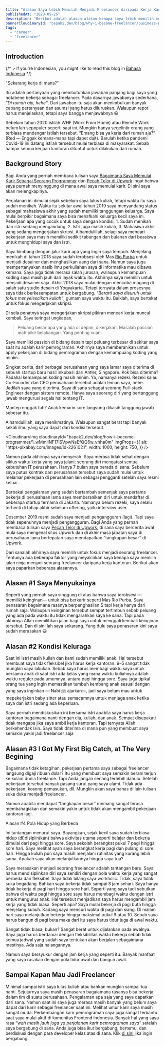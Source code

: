 ```yaml
---
title: "Alasan Saya Lebih Memilih Menjadi Freelancer daripada Kerja Kantoran"
publishedAt: "2020-09-26"
description: "Berikut adalah alasan-alasan kenapa saya lebih memilih menjadi pekerja serabutan (freelancer) daripada kerja kantoran"
bannerCloudinaryId: "bapak2.dev/blog/why-i-become-freelancer/business-man-ga172abfa3_1280_lscdfo"
tags:
  - "career"
  - "freelancer"
---
```


## Introduction

{/* > If you're Indonesian, you might like to read this blog in [Bahasa Indonesia](/blog/id-2022-retrospective) */}

<callout-base class="aside">"Sekarang kerja di mana?"</callout-base>

Itu adalah pertanyaan yang membutuhkan jawaban panjang bagi saya yang notabene bekerja sebagai freelancer. Pada dasarnya jawabanya sederhana, _“Di rumah aja, hehe”_. Dari jawaban itu saja akan menimbulkan banyak cabang pertanyaan dan asumsi yang harus diluruskan. Walaupun repot harus menjelaskan, tetapi saya bangga menjawabnya 😃

Sebelum tahun 2020 istilah WHF (Work From Home) atau Remote Work belum lah sepopuler seperti saat ini. Mungkin hanya segelintir orang yang terbiasa mendengar istilah tersebut. “Emang bisa ya kerja dari rumah aja?” (Red — Enggak kemana-mana tapi dapet duit). Barulah ketika pandemi Covid-19 ini datang istilah tersebut mulai terbiasa di masyarakat. Sebab hampir semua kerjaan kantoran dituntut untuk dilakukan dari rumah.

## Background Story

Bagi Anda yang pernah membaca tulisan saya [Bagaimana Saya Memulai Karir Sebagai Seorang Programmer](https://hanihusam.com/blog/how-i-become-a-programmer) dan [Pecah Telor di Upwork](https://hanihusam.com/blog/my-first-1k-upwork) ingat bahwa saya pernah menyinggung di mana awal saya memulai karir. Di sini saya akan melengkapinya.

Perjalanan ini dimulai sejak sebelum saya lulus kuliah, tetapi waktu itu saya sudah menikah. Waktu itu sekitar awal tahun 2019 saya menyandang status sebagai mahasiswa akhir yang sudah memiliki tanggungan keluarga. Saya mulai berpikir bagaimana saya bisa menafkahi keluarga kecil saya ini. Pekerjaan apa yang cocok untuk saya dengan kondisi; 1. Sudah menikah dan istri sedang mengandung, 2. Istri juga masih kuliah, 3. Mahasiwa akhir yang sedang mengerjakan skripsi. Alhamdulillah, selagi saya mencari pekerjaan saya masih memiliki sedikit tabungan dan bulanan dari beasiswa untuk menghidupi saya dan istri.

Saya bimbang dengan jalur karir apa yang ingin saya tempuh. Menjelang menikah di tahun 2018 saya sudah terobsesi oleh Mas [Rio Purba](https://www.instagram.com/riopurbaid/) untuk menjadi desainer dan menghasilkan uang dari sana. Namun saya juga mempertanyakan nasib ilmu perkuliahan saya di Informatika mau dibawa kemana. Saya juga tidak merasa salah jurusan, walaupun kemampuan koding saya masih jauh dari layak waktu itu. Akhirnya saya memilih untuk menjadi desainer saja. Akhir 2018 saya mulai dengan mencoba magang di salah satu studio desain di Yogyakarta. Tetapi ternyata dalam prosesnya saya tidak berkesempatan untuk bergabung. _“Berarti saya disuruh untuk fokus menyelesaikan kuliah”_, gumam saya waktu itu. Baiklah, saya bertekat untuk fokus mengerjakan skripsi.

Di sela penatnya saya mengerjakan skripsi pikiran mencari kerja muncul kembali. Saya teringat ungkapan,

> Peluang besar apa yang ada di depan, dikerjakan. Masalah passion mah pikir belakangan. Yang penting cuan.

Saya memiliki passion di bidang desain tapi peluang terbesar di sekitar saya saat itu adalah karir pemrograman. Akhirnya saya memberanikan untuk apply pekerjaan di bidang pemrograman dengan kemampuang koding yang minim.

Singkat cerita, dari berbagai perusahaan yang saya lamar saya diterima di sebuah startup baru hasil inkubasi dari Antler, Singapore. Kok bisa diterima? Padahal kemampuan koding masih minim. Ya, namanya rezeki. Rezeki kalau Co-Founder dan CEO perusahaan tersebut adalah teman saya, hehe. Jadilah saya yang diterima. Saya di sana sebagai seorang Full-stack Engineer dengan sistem remote. Hanya saya seorang diri yang bertanggung jawab mengurusi segala hal tentang IT.

<callout-base class="aside">Mantep enggak tuh? Anak kemarin sore langsung dikasih tanggung jawab sebesar itu.</callout-base>

Alhamdulillah, saya menikmatinya. Walaupun sangat berat tapi banyak sekali ilmu yang saya dapat dari kondisi tersebut.

<CloudinaryImg
  cloudinaryId="bapak2.dev/blog/how-i-become-programmer/1_wMmliNF17lSVpwNaEfQQ6w_vhha0m"
  imgProps={{
    alt: "https-pixabay.com/images/id-2261021",
    width: 1000,
    height: 750,
  }}
/>

Namun pada akhirnya saya menyerah. Saya merasa tidak sehat dengan siklus waktu kerja yang saya jalani; seorang diri mengatasi semua kebutuhan IT perusahaan. Hanya 7 bulan saya berada di sana. Sebelum saya putus kontrak dari perusahaan tersebut saya sudah mulai untuk melamar pekerjaan di perusahaan lain sebagai pengganti setelah saya resmi keluar.

Berbekal pengalaman yang sudah bertambah semenjak saya pertama bekerja di perusahaan lama saya memberanikan diri untuk mendaftar di beberapa startup ternama di Jakarta. Namanya belum rezeki, saya selalu terhenti di tahap akhir sebelum offering, yaitu interview user.

Desember 2019 resmi sudah saya menjadi pengangguran (lagi). Tapi saya tidak sepenuhnya menjadi pengangguran. Bagi Anda yang pernah membaca tulisan saya [Pecah Telor di Upwork](https://hanihusam.com/blog/my-first-1k-upwork), di sana saya bercerita awal mula saya mengenal situs Upwork dan di akhir masa jabatan saya di perusahaan lama bertepatan saya mendapatkan “tangkapan besar” di Upwork.

Dari sanalah akhirnya saya memilih untuk fokus menjadi seorang freelancer. Tentunya ada beberapa faktor yang meyakinkan saya kenapa saya memilih jalan ninja menjadi seorang freelancer daripada kerja kantoran. Berikut akan saya paparkan beberapa alasannya.

## Alasan \#1 Saya Menyukainya

Seperti yang pernah saya singgung di atas bahwa saya terobsesi — memiliki keinginan— untuk bisa berkarir seperti Mas Rio Purba. Saya penasaran bagaimana rasanya berpenghasilan $ tapi kerja hanya dari rumah saja. Walaupun keinginan tersebut sempat tertimbun sebab peluang yang ada pada waktu itu tidak mengarahkan saya ke sana. Tapi pada akhirnya Allah memilihkan jalan bagi saya untuk menggali kembali keinginan tersebut. Dan di sini lah saya sekarang. Yang dulu saya penasaran kini saya sudah merasakan 😃

## Alasan \#2 Kondisi Keluraga

Saat ini istri masih kuliah dan kami sudah memiliki anak. Hal tersebut membuat saya tidak fleksibel jika harus kerja kantoran. 9–5 sangat tidak mungkin saya lakukan. Sebab saya harus membagi waktu saya untuk bersama anak di saat istri ada kelas yang mana waktu kuliahnya adalah waktu reguler pada umumnya, antara pagi hingga sore. Saya juga tipikal orang tua yang ingin memastikan tumbuh kembang anak sesuai dengan yang saya inginkan — Nabi ﷺ ajarkan—, jadi saya belum mau untuk mepekerjakan baby sitter atau semacamnya untuk menjaga anak ketika saya dan istri sedang ada keperluan.

Saya pernah mendiskusikan ini bersama istri apabila saya harus kerja kantoran bagaimana nanti dengan dia, kuliah, dan anak. Sempat disepakati tidak mengapa jika saya ambil kerja kantoran. Tapi ternyata Allah berkehendak lain. Saya tidak diterima di mana pun yang membuat saya semakin yakin jadi freelancer saja

## Alasan \#3 I Got My First Big Catch, at The Very Begining

Bagaimana tidak ketagihan, pekerjaan pertama saya sebagai freelancer langsung digaji ribuan dolar? Itu yang membuat saya semakin berani terjun ke kolam dunia freelance. Tapi Anda jangan senang terlebih dahulu. Setelah pekerjaan tersebut banyak pasang surut yang saya alami. Tidak ada pekerjaan, kosong pemasukan, dll. Mungkin akan saya bahas di lain tulisan suka duka menjadi freelancer.

Namun apabila mendapat “tangkapan besar” memang sangat terasa membahagiakan dan semakin yakin untuk tidak akan mengambil pekerjaan kantoran lagi.

Alasan \#4 Pola Hidup yang Berbeda

Ini tantangan menurut saya. Bayangkan, sejak kecil saya sudah terbiasa hidup (di)disiplin(kan) bahwa aktivitas utama seperti belajar dan bekerja dimulai dari pagi hingga sore. Saya sekolah berangkat pukul 7 pagi hingga sore hari. Saya melihat ayah saya berangkat kerja pagi dan pulang di sore hari. Hingga kuliah pun saya masih menjalani rutinitas yang kurang lebih sama. Apakah saya akan melanjutkannya hingga saya tua?

Saya merasakan menjadi seorang freelancer adalah tantangan baru. Saya harus mendisiplinkan diri saya sendiri dengan pola waktu kerja yang sangat berbeda dan fleksibel. Saya tidak bilang saya workholic. Tidak, saya tidak suka begadang. Bahkan saya bekerja tidak sampai 8 jam sehari. Saya hanya tidak bekerja di pagi hari hingga sore hari. Seperti yang saya tadi sebutkan bahwa di waktu pagi hingga sore saya harus membagi waktu dengan istri untuk mengurus anak. Hal tersebut menjadikan saya harus mengambil jam kerja yang tidak biasa. Seperti apa? Saya mulai bekerja di pagi buta hingga menjelang subuh. Kadang saya mencuri waktu di pagi dan siang. Di malam hari saya melanjutkan bekerja hingga maksimal pukul 9 atau 10. Sebab saya harus bangun di pagi buta maka dari itu saya harus tidur juga di awal waktu.

Sangat tidak biasa, bukan? Sangat berat untuk dijalankan pada awalnya. Saya juga harus berdamai dengan fleksibilitas waktu bekerja sebab tidak semua jadwal yang sudah saya tentukan akan berjalan sebagaimana mestinya. Ada saja halangannya.

Namun saya bersyukur dengan jam kerja yang seperti itu. Banyak manfaat yang saya rasakan dengan pola tidur awal dan bangun awal.

## Sampai Kapan Mau Jadi Freelancer

Minimal sampai istri saya lulus kuliah atau bahkan mungkin sampai tua nanti. Sejujurnya saya masih penasaran bagaiamana rasanya bisa bekerja dalam tim di suatu perusahaan. Pengalaman apa saja yang saya dapatkan dari sana. Namun saat ini saya juga merasa masih banyak yang belum saya dapat dari karir sebagai freelancer saat ini. Melihat umur karir saya masih sangat muda. Perkembangan karir pemrograman saya juga sangat terbantu saat saya mulai aktif di komunitas Frontend Indonesia. Banyak hal yang saya rasa _“wah masih jauh juga ya perjalanan karir pemrograman saya”_ setelah saya bergabung di sana. Anda juga bisa ikut bergabung, bertemu, dan berdiskusi dengan para developer kelas atas di sana. Klik [di sini](https://discord.gg/hBxdKhh) jika ingin bergabung.
